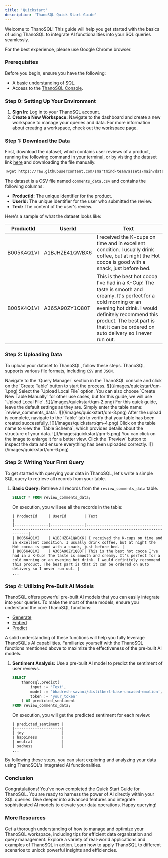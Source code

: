 ```yaml
---
title: 'Quickstart'
description: 'ThanoSQL Quick Start Guide'
---
```


Welcome to ThanoSQL! This guide will help you get started with the basics of using ThanoSQL to integrate AI functionalities into your SQL queries seamlessly.

<Warning>
  For the best experience, please use Google Chrome browser.
</Warning>

### Prerequisites

Before you begin, ensure you have the following:
- A basic understanding of SQL.
- Access to the [ThanoSQL Console](https://console.thanosql.com/).

### Step 0: Setting Up Your Environment

1. **Sign In:** Log in to your ThanoSQL account.
2. **Create a New Workspace:** Navigate to the dashboard and create a new workspace to manage your queries and data. For more information about creating a workspace, check out the [workspace page](/workspace/overview).

### Step 1: Download the Data

First, download the dataset, which contains user reviews of a product, running the following command in your terminal, or by visiting the dataset link [here](https://github.com/smartmind-team/assets/blob/main/datasets/comments_data.csv) and downloading the file manually.

```bash
!wget https://raw.githubusercontent.com/smartmind-team/assets/main/datasets/comments_data.csv
```

The dataset is a CSV file named `comments_data.csv` and contains the following columns:

- **ProductId:** The unique identifier for the product.
- **UserId:** The unique identifier for the user who submitted the review.
- **Text:** The content of the user's review.

Here's a sample of what the dataset looks like:

| ProductId | UserId | Text |
|-----------|--------|------|
| B005K4Q1VI | A1BJHZE41QWBX6 | I received the K-cups on time and in excellent condition. I usually drink coffee, but at night the Hot cocoa is good with a snack, just before bed. |
| B005K4Q1VI | A365A90ZY1Q80T | This is the best hot cocoa I've had in a K-Cup! The taste is smooth and creamy. It's perfect for a cold morning or an evening hot drink. I would definitely recommend this product. The best part is that it can be ordered on auto delivery so I never run out. |


### Step 2: Uploading Data

To upload your dataset to ThanoSQL, follow these steps. ThanoSQL supports various file formats, including `CSV` and `JSON`.

<Steps>
    <Step title="Access Query Manager and Initiate Table Creation">
        Navigate to the `Query Manager` section in the ThanoSQL console and click on the `Create Table` button to start the process.
        ![](/images/quickstart/qm-1.png)
    </Step>
    <Step title="Choose the File Upload Option">
        Select the `Upload Local File` option. You can also choose `Create New Table Manually` for other use cases, but for this guide, we will use `Upload Local File`.
        ![](/images/quickstart/qm-2.png)
    </Step>
    <Step title="Set Up Your Table Configuration">
        For this quick guide, leave the default settings as they are. Simply enter the table name: `review_comments_data`.
        ![](/images/quickstart/qm-3.png)
    </Step>
    <Step title="Upload and Verify Your Data">
        After the upload is complete, navigate to the `Table` tab to verify that your table has been created successfully.
        ![](/images/quickstart/qm-4.png)
    </Step>
    <Step title="Inspect the Table Schema">
        Click on the table name to view the `Table Schema`, which provides details about the structure of your data.
        ![](/images/quickstart/qm-5.png)
        <Tip>
            You can click on the image to enlarge it for a better view.
        </Tip>
    </Step>
    <Step title="Preview the Uploaded Data">
        Click the `Preview` button to inspect the data and ensure everything has been uploaded correctly.
        ![](/images/quickstart/qm-6.png)
    </Step>
</Steps>


### Step 3: Writing Your First Query

To get started with querying your data in ThanoSQL, let's write a simple SQL query to retrieve all records from your table.

1. **Basic Query:** Retrieve all records from the `review_comments_data` table.
    ```sql
    SELECT * FROM review_comments_data;
    ```
    On execution, you will see all the records in the table:
    ```
    | ProductId     | UserId        | Text                                                                                                       |
    |---------------|---------------|------------------------------------------------------------------------------------------------------------|
    | B005K4Q1VI    | A1BJHZE41QWBX6| I received the K-cups on time and in excellent condition. I usually drink coffee, but at night the Hot cocoa is good with a snack, just before bed. |
    | B005K4Q1VI    | A365A90ZY1Q80T| This is the best hot cocoa I've had in a K-Cup! The taste is smooth and creamy. It's perfect for a cold morning or an evening hot drink. I would definitely recommend this product. The best part is that it can be ordered on auto delivery so I never run out. |
    ...
    ```

### Step 4: Utilizing Pre-Built AI Models

<Tip>
ThanoSQL offers powerful pre-built AI models that you can easily integrate into your queries. To make the most of these models, ensure you understand the core ThanoSQL functions:

- [Generate](/functions/generate)
- [Embed](/functions/embed)
- [Predict](/functions/predict)

A solid understanding of these functions will help you fully leverage ThanoSQL's AI capabilities. Familiarize yourself with the ThanoSQL functions mentioned above to maximize the effectiveness of the pre-built AI models.
</Tip>

1. **Sentiment Analysis:** Use a pre-built AI model to predict the sentiment of user reviews.
    ```sql
    SELECT 
        thanosql.predict(
            input := 'Text',
            model := 'bhadresh-savani/distilbert-base-uncased-emotion',
            token := 'your_token'
        ) AS predicted_sentiment
    FROM review_comments_data;
    ```

    On execution, you will get the predicted sentiment for each review:
    ```
    | predicted_sentiment |
    |---------------------|
    | joy                 |
    | happiness           |
    | neutral             |
    | sadness             |
    ...
    ```

By following these steps, you can start exploring and analyzing your data using ThanoSQL's integrated AI functionalities.


### Conclusion

Congratulations! You’ve now completed the Quick Start Guide for ThanoSQL. You are ready to harness the power of AI directly within your SQL queries. Dive deeper into advanced features and integrate sophisticated AI models to elevate your data operations. Happy querying!


### More Resources 

<Card title="Workspace Management and Optimization" icon="folder-open" iconType="duotone" href="/workspace/overview">
  Get a thorough understanding of how to manage and optimize your ThanoSQL workspace, including tips for efficient data organization and query management.
</Card>

<Card title="Use Cases Overview" icon="lightbulb" iconType="duotone" href="/use-cases/overview">
  Explore a variety of real-world applications and examples of ThanoSQL in action. Learn how to apply ThanoSQL to different scenarios to unlock powerful insights and efficiencies.
</Card>